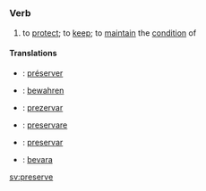 =={{en}}==
===Verb===
# to [[protect]]; to [[keep]]; to [[maintain]] the [[condition]] of

====Translations====
*{{fr}}: [[préserver]]
*{{de}}: [[bewahren]]
*{{io}}: [[prezervar]]
*{{it}}: [[preservare]]
*{{es}}: [[preservar]]
*{{sv}}: [[bevara]]

[[sv:preserve]]